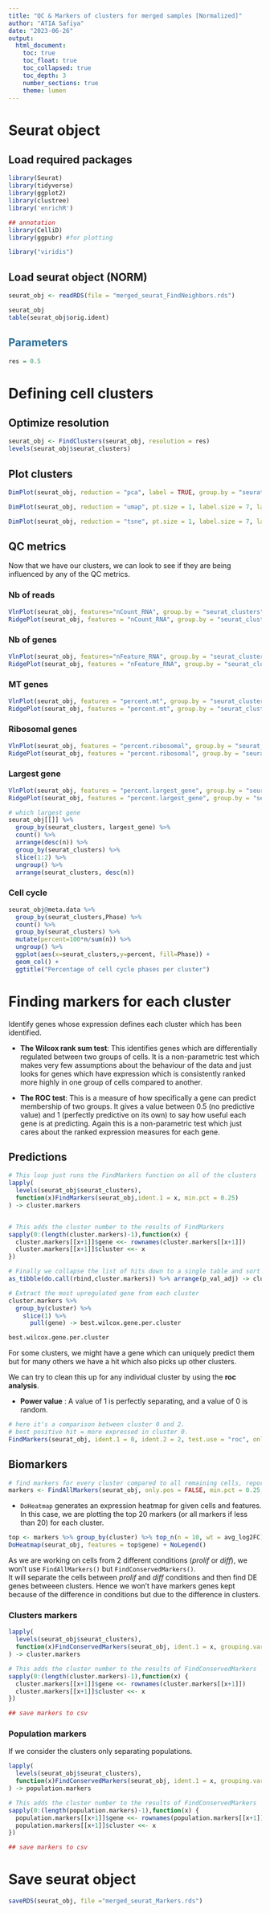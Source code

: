 ```yaml
---
title: "QC & Markers of clusters for merged samples [Normalized]"
author: "ATIA Safiya"
date: "2023-06-26"
output:
  html_document:
    toc: true
    toc_float: true
    toc_collapsed: true
    toc_depth: 3
    number_sections: true
    theme: lumen
---
```


# Seurat object  
## Load required packages
```r
library(Seurat)
library(tidyverse)
library(ggplot2)
library(clustree)
library('enrichR')

## annotation
library(CelliD)
library(ggpubr) #for plotting

library("viridis")
```

## Load seurat object (NORM)
```r
seurat_obj <- readRDS(file = "merged_seurat_FindNeighbors.rds")

seurat_obj
table(seurat_obj$orig.ident)
```

## <span style="color:#296d98;"> Parameters </span>  
```r
res = 0.5
```

# Defining cell clusters  
## Optimize resolution  
```r
seurat_obj <- FindClusters(seurat_obj, resolution = res)
levels(seurat_obj$seurat_clusters)
```

## Plot clusters
```r
DimPlot(seurat_obj, reduction = "pca", label = TRUE, group.by = "seurat_clusters") + ggtitle("PC1 vs PC2 with Clusters")
```

```r
DimPlot(seurat_obj, reduction = "umap", pt.size = 1, label.size = 7, label = TRUE, group.by = "seurat_clusters")
```

```r
DimPlot(seurat_obj, reduction = "tsne", pt.size = 1, label.size = 7, label = TRUE, group.by = "seurat_clusters")
```

## QC metrics  
Now that we have our clusters, we can look to see if they are being influenced by any of the QC metrics.  

### Nb of reads  
```r
VlnPlot(seurat_obj, features="nCount_RNA", group.by = "seurat_clusters", pt.size = 0)
RidgePlot(seurat_obj, features = "nCount_RNA", group.by = "seurat_clusters")
```

### Nb of genes    
```r
VlnPlot(seurat_obj, features="nFeature_RNA", group.by = "seurat_clusters", pt.size = 0)
RidgePlot(seurat_obj, features = "nFeature_RNA", group.by = "seurat_clusters")
```

### MT genes  
```r
VlnPlot(seurat_obj, features = "percent.mt", group.by = "seurat_clusters", pt.size = 0)
RidgePlot(seurat_obj, features = "percent.mt", group.by = "seurat_clusters")
```

### Ribosomal genes  
```r
VlnPlot(seurat_obj, features = "percent.ribosomal", group.by = "seurat_clusters", pt.size = 0)
RidgePlot(seurat_obj, features = "percent.ribosomal", group.by = "seurat_clusters")
```

### Largest gene  
```r
VlnPlot(seurat_obj, features = "percent.largest_gene", group.by = "seurat_clusters", pt.size = 0)
RidgePlot(seurat_obj, features = "percent.largest_gene", group.by = "seurat_clusters")
```

```r
# which largest gene
seurat_obj[[]] %>%
  group_by(seurat_clusters, largest_gene) %>%
  count() %>%
  arrange(desc(n)) %>%
  group_by(seurat_clusters) %>%
  slice(1:2) %>%
  ungroup() %>%
  arrange(seurat_clusters, desc(n))
```

### Cell cycle  
```r
seurat_obj@meta.data %>%
  group_by(seurat_clusters,Phase) %>%
  count() %>%
  group_by(seurat_clusters) %>%
  mutate(percent=100*n/sum(n)) %>%
  ungroup() %>%
  ggplot(aes(x=seurat_clusters,y=percent, fill=Phase)) +
  geom_col() +
  ggtitle("Percentage of cell cycle phases per cluster")
```

# Finding markers for each cluster  
Identify genes whose expression defines each cluster which has been identified.

* **The Wilcox rank sum test**: This identifies genes which are differentially regulated between two groups of cells. It is a non-parametric test which makes very few assumptions about the behaviour of the data and just looks for genes which have expression which is consistently ranked more highly in one group of cells compared to another.  

* **The ROC test**: This is a measure of how specifically a gene can predict membership of two groups. It gives a value between 0.5 (no predictive value) and 1 (perfectly predictive on its own) to say how useful each gene is at predicting. Again this is a non-parametric test which just cares about the ranked expression measures for each gene.

## Predictions  
```r
# This loop just runs the FindMarkers function on all of the clusters
lapply(
  levels(seurat_obj$seurat_clusters),
  function(x)FindMarkers(seurat_obj,ident.1 = x, min.pct = 0.25)
) -> cluster.markers


# This adds the cluster number to the results of FindMarkers
sapply(0:(length(cluster.markers)-1),function(x) {
  cluster.markers[[x+1]]$gene <<- rownames(cluster.markers[[x+1]])
  cluster.markers[[x+1]]$cluster <<- x
})

# Finally we collapse the list of hits down to a single table and sort it by FDR to put the most significant ones first
as_tibble(do.call(rbind,cluster.markers)) %>% arrange(p_val_adj) -> cluster.markers

# Extract the most upregulated gene from each cluster
cluster.markers %>%
  group_by(cluster) %>%
    slice(1) %>%
      pull(gene) -> best.wilcox.gene.per.cluster

best.wilcox.gene.per.cluster
```

For some clusters, we might have a gene which can uniquely predict them but for many others we have a hit which also picks up other clusters. 

We can try to clean this up for any individual cluster by using the **roc analysis**.

* **Power value** : A value of 1 is perfectly separating, and a value of 0 is random.

```r
# here it's a comparison between cluster 0 and 2.
# best positive hit = more expressed in cluster 0.
FindMarkers(seurat_obj, ident.1 = 0, ident.2 = 2, test.use = "roc", only.pos = TRUE)
```

## Biomarkers  
```r
# find markers for every cluster compared to all remaining cells, report both positive and negative ones
markers <- FindAllMarkers(seurat_obj, only.pos = FALSE, min.pct = 0.25, logfc.threshold = 0.25, test.use = 'DESeq2', slot='counts') 
```

* `DoHeatmap` generates an expression heatmap for given cells and features. In this case, we are plotting the top 20 markers (or all markers if less than 20) for each cluster.  
```r
top <- markers %>% group_by(cluster) %>% top_n(n = 10, wt = avg_log2FC)
DoHeatmap(seurat_obj, features = top$gene) + NoLegend()
```

As we are working on cells from 2 different conditions (*prolif* or *diff*), we won't use `FindAllMarkers()` but `FindConservedMarkers()`.   
It will separate the cells between *prolif* and *diff* conditions and then find DE genes betweeen clusters. Hence we won't have markers genes kept because of the difference in conditions but due to the difference in clusters.

### Clusters markers  
```r
lapply(
  levels(seurat_obj$seurat_clusters),
  function(x)FindConservedMarkers(seurat_obj, ident.1 = x, grouping.var='condition')
) -> cluster.markers

# This adds the cluster number to the results of FindConservedMarkers
sapply(0:(length(cluster.markers)-1),function(x) {
  cluster.markers[[x+1]]$gene <<- rownames(cluster.markers[[x+1]])
  cluster.markers[[x+1]]$cluster <<- x
})
```
```r
## save markers to csv
```

### Population markers  
If we consider the clusters only separating populations.  
```r
lapply(
  levels(seurat_obj$seurat_clusters),
  function(x)FindConservedMarkers(seurat_obj, ident.1 = x, grouping.var='orig.ident')
) -> population.markers

# This adds the cluster number to the results of FindConservedMarkers
sapply(0:(length(population.markers)-1),function(x) {
  population.markers[[x+1]]$gene <<- rownames(population.markers[[x+1]])
  population.markers[[x+1]]$cluster <<- x
})
```
```r
## save markers to csv
```

# Save seurat object  
```r
saveRDS(seurat_obj, file ="merged_seurat_Markers.rds")
```

